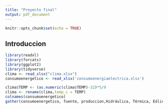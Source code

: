 ```yaml
---
title: "Proyecto final"
output: pdf_document
---
```


```r
knitr::opts_chunk$set(echo = TRUE)
```

## Introduccion 

```r
library(readxl)
library(forcats)
library(ggplot2)
library(tidyverse)
clima <- read_xlsx("clima.xlsx")
consumoenergetico <- read_xlsx('consumoenergiaelectrica.xlsx')

clima$TEMP <- (as.numeric(clima$TEMP)-32)*5/9
clima <- rename(clima,temp_c = TEMP)
colnames(consumoenergetico)
gather(consumoenergetico, fuente, produccion,Hidráulica, Térmica, Eólica, Biomasa, Fotovoltaica )
```